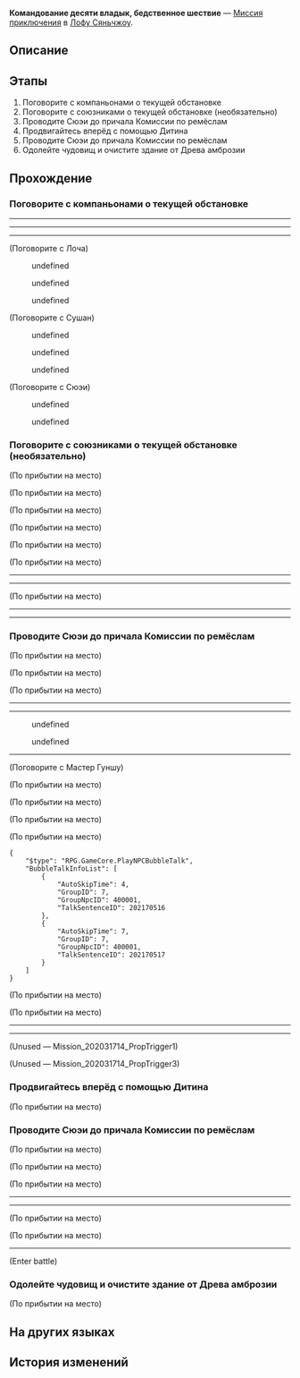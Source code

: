 {{Дополнить|Диалоги.}}
{{Миссия Инфобокс
|id              = 2020317
|Название        = 
|Изображение     = Миссия Освоения Командование десяти владык, бедственное шествие.png
|Тип             = Миссия приключения
|События         = 
|Глава           = 
|Условия         = 
|Персонажи       = Дань Хэн; Дитин; Лоча; Лоча и Дань Хэн; Мастер Гуншу; Первопроходец; Сушан; Сюэи
|СтартЛокация    = [[Лофу Сяньчжоу]] — [[Комиссия по ремёслам]]
|Локации         = Комиссия по ремёслам
|Предыдущая      = 
|Следующая       = 
|Награды         = 
}}
'''Командование десяти владык, бедственное шествие''' — [[Миссия приключения]] в [[Лофу Сяньчжоу]].

==Описание==
{{Описание|<!--официальное описание из Перекрёстка судеб-->}}

==Этапы==
# Поговорите с компаньонами о текущей обстановке
# Поговорите с союзниками о текущей обстановке (необязательно)
# Проводите Сюэи до причала Комиссии по ремёслам
# Продвигайтесь вперёд с помощью Дитина
# Проводите Сюэи до причала Комиссии по ремёслам
# Одолейте чудовищ и очистите здание от Древа амброзии

==Прохождение==
{{Дополнить}}


===Поговорите с компаньонами о текущей обстановке===
{{Описание миссии|локация=Комиссия по ремёслам|Маленький просчёт, и звёздный ялик сбился с курса. Благодаря руководству и защите Сушан, вы и Лоча всё-таки добрались до Комиссии по ремёслам, которая оказалась в ловушке из-за возрождения Древа амброзии. Там вы спасли раненую судью Сюэи.<br />Сюэи просит вас забрать её отсюда. Поговорите с друзьями и узнайте об их планах.}}
{{Диалог Начало}}
----
<!--Unknown TalkSentence: 202170101-->
<!--Unknown TalkSentence: 202170102-->
<!--Unknown TalkSentence: 202170103-->
<!--Unknown TalkSentence: 202170104-->
<!--Unknown TalkSentence: 202170105-->
----
<!--Unknown TalkSentence: 202170106-->
<!--Unknown TalkSentence: 202170107-->
<!--Unknown TalkSentence: 202170108-->
----

;(Поговорите с Лоча)
<!--Unknown TalkSentence: 202170201-->
<!--Unknown TalkSentence: 202170202-->
:{{Диалог|Стрелка}} undefined
:{{Диалог|Стрелка}} undefined
:{{Диалог|Стрелка}} undefined

;(Поговорите с Сушан)
<!--Unknown TalkSentence: 202170301-->
<!--Unknown TalkSentence: 202170302-->
:{{Диалог|Стрелка}} undefined
:{{Диалог|Стрелка}} undefined
:{{Диалог|Стрелка}} undefined

;(Поговорите с Сюэи)
<!--Unknown TalkSentence: 202170401-->
:{{Диалог|Стрелка}} undefined
:<!--Unknown TalkSentence: 202170403-->
:<!--Unknown TalkSentence: 202170404-->
:<!--Unknown TalkSentence: 202170407-->
:{{Диалог|Стрелка}} undefined
:<!--Unknown TalkSentence: 202170406-->
:<!--Unknown TalkSentence: 202170407-->
<!--Unknown TalkSentence: 202170404-->
<!--Unknown TalkSentence: 202170407-->
{{Диалог Конец}}

===Поговорите с союзниками о текущей обстановке (необязательно)===
{{Диалог Начало}}
;(По прибытии на место)

;(По прибытии на место)
<!--Unknown TalkSentence: 202170408-->
;(По прибытии на место)

;(По прибытии на место)
<!--Unknown TalkSentence: 202170409-->
<!--Unknown TalkSentence: 202170410-->
<!--Unknown TalkSentence: 202170411-->
<!--Unknown TalkSentence: 202170412-->
;(По прибытии на место)

;(По прибытии на место)
<!--Unknown TalkSentence: 202171223-->
----
----

;(По прибытии на место)
<!--Unknown TalkSentence: 202171223-->
----
----
{{Диалог Конец}}

===Проводите Сюэи до причала Комиссии по ремёслам===
{{Описание миссии|локация=Комиссия по ремёслам|Судья Комиссии десяти владык просит вас сопроводить её до причала звёздных яликов. Вокруг заросли Древа амброзии, поражённые Марой и прочие чудища... Похоже, путь предстоит непростой.}}
{{Диалог Начало}}
;(По прибытии на место)

;(По прибытии на место)
<!--Unknown TalkSentence: 202171228-->

;(По прибытии на место)
----
<!--Unknown TalkSentence: 202171001-->
<!--Unknown TalkSentence: 202171002-->
:{{Чёрный экран|undefined}}
----
<!--Unknown TalkSentence: 202171004-->
<!--Unknown TalkSentence: 202171005-->
:{{Диалог|Стрелка}} undefined
:{{Диалог|Стрелка}} undefined
<!--Unknown TalkSentence: 202171007-->
<!--Unknown TalkSentence: 202171010-->
----

;(Поговорите с Мастер Гуншу)
<!--Unknown TalkSentence: 202171226-->
<!--Unknown TalkSentence: 202171227-->
;(По прибытии на место)

;(По прибытии на место)
<!--Unknown TalkSentence: 202170413-->
;(По прибытии на место)

;(По прибытии на место)
<pre>{
	"$type": "RPG.GameCore.PlayNPCBubbleTalk",
	"BubbleTalkInfoList": [
		{
			"AutoSkipTime": 4,
			"GroupID": 7,
			"GroupNpcID": 400001,
			"TalkSentenceID": 202170516
		},
		{
			"AutoSkipTime": 7,
			"GroupID": 7,
			"GroupNpcID": 400001,
			"TalkSentenceID": 202170517
		}
	]
}</pre>

;(По прибытии на место)
<!--Unknown TalkSentence: 202170515-->

;(По прибытии на место)
----
<!--Unknown TalkSentence: 202170501-->
<!--Unknown TalkSentence: 202170502-->
<!--Unknown TalkSentence: 202170503-->
<!--Unknown TalkSentence: 202170504-->
<!--Unknown TalkSentence: 202170505-->
<!--Unknown TalkSentence: 202170506-->
<!--Unknown TalkSentence: 202170507-->
<!--Unknown TalkSentence: 202170508-->
<!--Unknown TalkSentence: 202170509-->
<!--Unknown TalkSentence: 202170510-->
<!--Unknown TalkSentence: 202170511-->
<!--Unknown TalkSentence: 202170512-->
<!--Unknown TalkSentence: 202170513-->
<!--Unknown TalkSentence: 202170514-->
----

;(Unused &mdash; Mission_202031714_PropTrigger1)
<!--Unknown TalkSentence: 202171211-->
:<!--Unknown TalkSentence: 202171212-->
:<!--Unknown TalkSentence: 202171213-->
:<!--Unknown TalkSentence: 202171214-->
:<!--Unknown TalkSentence: 202171215-->

;(Unused &mdash; Mission_202031714_PropTrigger3)
<!--Unknown TalkSentence: 202171201-->
:<!--Unknown TalkSentence: 202171202-->
:<!--Unknown TalkSentence: 202171203-->
{{Диалог Конец}}

===Продвигайтесь вперёд с помощью Дитина===
{{Диалог Начало}}
:<!--2-second delay-->

;(По прибытии на место)
<!--Unknown TalkSentence: 202170521-->
<!--Unknown TalkSentence: 202170522-->
<!--Unknown TalkSentence: 202170523-->
{{Диалог Конец}}

===Проводите Сюэи до причала Комиссии по ремёслам===
{{Диалог Начало}}
;(По прибытии на место)

;(По прибытии на место)
<!--Unknown TalkSentence: 202171225-->

;(По прибытии на место)
----
<!--Unknown TalkSentence: 202170601-->
<!--Unknown TalkSentence: 202170602-->
<!--Unknown TalkSentence: 202170603-->
<!--Unknown TalkSentence: 202170604-->
<!--Unknown TalkSentence: 202170605-->
<!--Unknown TalkSentence: 202170606-->
<!--Unknown TalkSentence: 202170607-->
<!--Unknown TalkSentence: 202170608-->
----
;(По прибытии на место)

;(По прибытии на место)
----
<!--Unknown TalkSentence: 202171101-->
<!--Unknown TalkSentence: 202171102-->
<!--Unknown TalkSentence: 202171103-->
<!--Unknown TalkSentence: 202171104-->
<!--Unknown TalkSentence: 202171105-->
;(Enter battle)
:{{Enemy List|Ученик Санктус Медикус: Внутренний алхимик*2; Поражённый Марой солдат*1}}
{{Диалог Конец}}

===Одолейте чудовищ и очистите здание от Древа амброзии===
{{Диалог Начало}}
;(По прибытии на место)
{{Диалог Конец}}

==На других языках==
{{На других языках
|en   = Ten-Lords' Decree and Calamity's Remnant
|zhs  = 十王敕命，劫余同行
|zht  = 十王敕命，劫餘同行
|ja   = 十王の勅命、災後の同行
|ko   = 시왕이 명령하자 재난이 따른다
|es   = El decreto de los Diez Líderes y la continuación de la calamidad
|fr   = Le décret des dix seigneurs et ce qu'il reste de la calamité
|ru   = Командование десяти владык, бедственное шествие
|th   = คำสั่งจาก Ten-Lords มาพร้อมกับภัยพิบัติ
|vi   = Sắc Lệnh Thập Vương, Đồng Hành Sau Tai Họa
|de   = Kommando der Zehn Fürsten, ein Marsch mit Unheil
|id   = Komando Ten-Lords, Beriringan dengan Bencana
|pt   = Decreto dos Dez Senhores e Remanescente da Calamidade
}}

==История изменений==
{{История изменений|2.7}}
